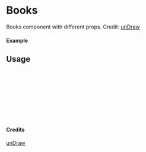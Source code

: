 
<Meta of={Books} title="unDraw/Books" />

# Books

Books component with different props.
Credit: [unDraw](https://undraw.co/illustrations)

#### Example

<Canvas of={Books.Primary} />

## Usage

```ts
import { Books } from "yadl-ui";

const Example = () => {
  return (
      <Books />
  );
};

export default Example;
```

#### Credits
[unDraw](https://undraw.co/illustrations)
